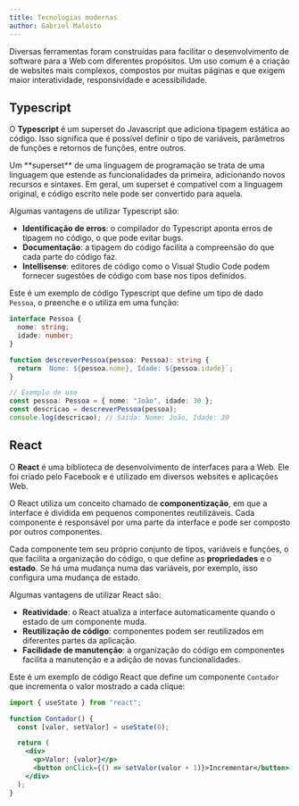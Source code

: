 ```yaml
---
title: Tecnologias modernas
author: Gabriel Malosto
---
```



Diversas ferramentas foram construídas para facilitar o desenvolvimento de software para a Web com diferentes propósitos.
Um uso comum é a criação de websites mais complexos, compostos por muitas páginas e que exigem maior interatividade, responsividade e acessibilidade.

## Typescript

O **Typescript** é um superset do Javascript que adiciona tipagem estática ao código.
Isso significa que é possível definir o tipo de variáveis, parâmetros de funções e retornos de funções, entre outros.

<Aside type="tip">
  Um **superset** de uma linguagem de programação se trata de uma linguagem que
  estende as funcionalidades da primeira, adicionando novos recursos e sintaxes.
  Em geral, um superset é compatível com a linguagem original, e código escrito
  nele pode ser convertido para aquela.
</Aside>

Algumas vantagens de utilizar Typescript são:

- **Identificação de erros**: o compilador do Typescript aponta erros de tipagem no código, o que pode evitar bugs.
- **Documentação**: a tipagem do código facilita a compreensão do que cada parte do código faz.
- **Intellisense**: editores de código como o Visual Studio Code podem fornecer sugestões de código com base nos tipos definidos.

Este é um exemplo de código Typescript que define um tipo de dado `Pessoa`, o preenche e o utiliza em uma função:

```typescript
interface Pessoa {
  nome: string;
  idade: number;
}

function descreverPessoa(pessoa: Pessoa): string {
  return `Nome: ${pessoa.nome}, Idade: ${pessoa.idade}`;
}

// Exemplo de uso
const pessoa: Pessoa = { nome: "João", idade: 30 };
const descricao = descreverPessoa(pessoa);
console.log(descricao); // Saída: Nome: João, Idade: 30
```

## React

O **React** é uma biblioteca de desenvolvimento de interfaces para a Web.
Ele foi criado pelo Facebook e é utilizado em diversos websites e aplicações Web.

O React utiliza um conceito chamado de **componentização**, em que a interface é dividida em pequenos componentes reutilizáveis.
Cada componente é responsável por uma parte da interface e pode ser composto por outros componentes.

Cada componente tem seu próprio conjunto de tipos, variáveis e funções, o que facilita a organização do código, o que define as **propriedades** e o **estado**.
Se há uma mudança numa das variáveis, por exemplo, isso configura uma mudança de estado.

Algumas vantagens de utilizar React são:

- **Reatividade**: o React atualiza a interface automaticamente quando o estado de um componente muda.
- **Reutilização de código**: componentes podem ser reutilizados em diferentes partes da aplicação.
- **Facilidade de manutenção**: a organização do código em componentes facilita a manutenção e a adição de novas funcionalidades.

Este é um exemplo de código React que define um componente `Contador` que incrementa o valor mostrado a cada clique:

```jsx
import { useState } from "react";

function Contador() {
  const [valor, setValor] = useState(0);

  return (
    <div>
      <p>Valor: {valor}</p>
      <button onClick={() => setValor(valor + 1)}>Incrementar</button>
    </div>
  );
}
```
